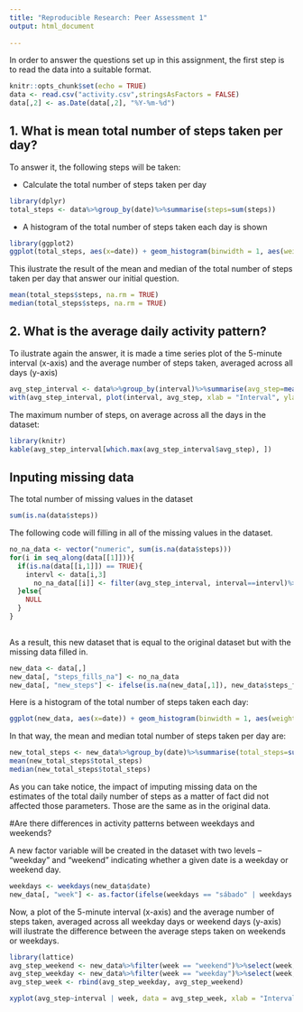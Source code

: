 ```yaml
---
title: "Reproducible Research: Peer Assessment 1"
output: html_document
  
---
```


In order to answer the questions set up in this assignment, the first step is to read the data into a suitable format.

```r
knitr::opts_chunk$set(echo = TRUE)
data <- read.csv("activity.csv",stringsAsFactors = FALSE)
data[,2] <- as.Date(data[,2], "%Y-%m-%d")
```

## 1. What is mean total number of steps taken per day?
To answer it, the following steps will be taken:

* Calculate the total number of steps taken per day


```r
library(dplyr)
total_steps <- data%>%group_by(date)%>%summarise(steps=sum(steps)) 
```

* A histogram of the total number of steps taken each day is shown

```r
library(ggplot2)
ggplot(total_steps, aes(x=date)) + geom_histogram(binwidth = 1, aes(weight=steps)) + labs(x="Date", y="steps", title="Histogram of total steps")
```

This ilustrate the result of the mean and median of the total number of steps taken per day that answer our initial question.

```r
mean(total_steps$steps, na.rm = TRUE)
median(total_steps$steps, na.rm = TRUE)
```

## 2.  What is the average daily activity pattern?

To ilustrate again the answer, it is made a time series plot of the 5-minute interval (x-axis) and the average number of steps taken, averaged across all days (y-axis)
```r
avg_step_interval <- data%>%group_by(interval)%>%summarise(avg_step=mean(steps, na.rm = TRUE))
with(avg_step_interval, plot(interval, avg_step, xlab = "Interval", ylab="Average steps across all days", main = "Average steps along intervals accross all days", type = "l"))
```


The maximum number of steps, on average across all the days in the dataset:
```r
library(knitr)
kable(avg_step_interval[which.max(avg_step_interval$avg_step), ])
```

## Inputing missing data

The total number of missing values in the dataset
```r
sum(is.na(data$steps))
```
The following code will filling in all of the missing values in the dataset. 

```r
no_na_data <- vector("numeric", sum(is.na(data$steps)))
for(i in seq_along(data[[1]])){
  if(is.na(data[[i,1]]) == TRUE){
    intervl <- data[i,3]
      no_na_data[[i]] <- filter(avg_step_interval, interval==intervl)%>%select(avg_step)%>%unlist
  }else{
    NULL
  }
}
  
```

As a result, this new dataset that is equal to the original dataset but with the missing data filled in.

```r
new_data <- data[,]
new_data[, "steps_fills_na"] <- no_na_data 
new_data[, "new_steps"] <- ifelse(is.na(new_data[,1]), new_data$steps_fills_na, new_data$steps)
```

Here is a histogram of the total number of steps taken each day:

```r
ggplot(new_data, aes(x=date)) + geom_histogram(binwidth = 1, aes(weight=new_steps)) + labs(x="Date", y="steps", title="Histogram of total steps")
```

In that way, the mean and median total number of steps taken per day are: 

```r
new_total_steps <- new_data%>%group_by(date)%>%summarise(total_steps=sum(new_steps))
mean(new_total_steps$total_steps)
median(new_total_steps$total_steps)

```


As you can take notice, the impact of imputing missing data on the estimates of the total daily number of steps as a matter of fact did not affected those parameters. Those are the same as in the original data.

#Are there differences in activity patterns between weekdays and weekends?

A new factor variable will be created in the dataset with two levels – “weekday” and “weekend” indicating whether a given date is a weekday or weekend day.

```r
weekdays <- weekdays(new_data$date)
new_data[, "week"] <- as.factor(ifelse(weekdays == "sábado" | weekdays == "domingo", "weekend", "weekday"))
```

Now, a plot of the 5-minute interval (x-axis) and the average number of steps taken, averaged across all weekday days or weekend days (y-axis) will ilustrate the difference between the average steps taken on weekends or weekdays.


```r
library(lattice)
avg_step_weekend <- new_data%>%filter(week == "weekend")%>%select(week, interval, new_steps)%>%group_by(interval)%>%summarise(avg_step=mean(new_steps, na.rm = TRUE), week= "weekend")
avg_step_weekday <- new_data%>%filter(week == "weekday")%>%select(week, interval, new_steps)%>%group_by(interval)%>%summarise(avg_step=mean(new_steps, na.rm = TRUE), week= "weekday")
avg_step_week <- rbind(avg_step_weekday, avg_step_weekend)

xyplot(avg_step~interval | week, data = avg_step_week, xlab = "Interval", ylab = "Average steps", type = "l")

```



